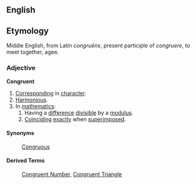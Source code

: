 ==English==

==Etymology==
Middle English, from Latin ''congru&#275;ns'', present participle of ''congruere'', to meet together, agee.

===Adjective===
'''Congruent'''
# [[Corresponding]] in [[character]].
# [[Harmonious]].
# In [[mathematics]]:
## Having a [[difference]] [[divisible]] by a [[modulus]].
## [[Coinciding]] [[exactly]] when [[superimposed]].

====Synonyms====
: [[Congruous]]

====Derived Terms====
: [[Congruent Number]], [[Congruent Triangle]]